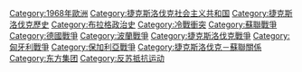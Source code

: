 {{catmore|布拉格之春}}
{{Commonscat|Prague Spring}}

[[Category:1968年歐洲|Category:1968年歐洲]]
[[Category:捷克斯洛伐克社会主义共和国|Category:捷克斯洛伐克社会主义共和国]]
[[Category:捷克斯洛伐克歷史|Category:捷克斯洛伐克歷史]]
[[Category:布拉格政治史|Category:布拉格政治史]]
[[Category:冷戰衝突|Category:冷戰衝突]]
[[Category:蘇聯戰爭|Category:蘇聯戰爭]]
[[Category:德國戰爭|Category:德國戰爭]]
[[Category:波蘭戰爭|Category:波蘭戰爭]]
[[Category:捷克斯洛伐克戰爭|Category:捷克斯洛伐克戰爭]]
[[Category:匈牙利戰爭|Category:匈牙利戰爭]]
[[Category:保加利亞戰爭|Category:保加利亞戰爭]]
[[Category:捷克斯洛伐克－蘇聯關係|Category:捷克斯洛伐克－蘇聯關係]]
[[Category:东方集团|Category:东方集团]]
[[Category:反苏抵抗运动|Category:反苏抵抗运动]]